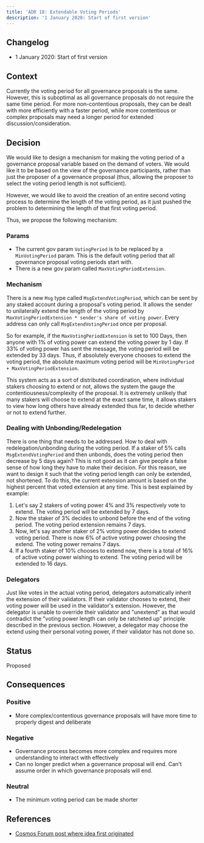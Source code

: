 ```yaml
---
title: 'ADR 18: Extendable Voting Periods'
description: '1 January 2020: Start of first version'
---
```

## Changelog

* 1 January 2020: Start of first version

## Context

Currently the voting period for all governance proposals is the same.  However, this is suboptimal as all governance proposals do not require the same time period.  For more non-contentious proposals, they can be dealt with more efficiently with a faster period, while more contentious or complex proposals may need a longer period for extended discussion/consideration.

## Decision

We would like to design a mechanism for making the voting period of a governance proposal variable based on the demand of voters.  We would like it to be based on the view of the governance participants, rather than just the proposer of a governance proposal (thus, allowing the proposer to select the voting period length is not sufficient).

However, we would like to avoid the creation of an entire second voting process to determine the length of the voting period, as it just pushed the problem to determining the length of that first voting period.

Thus, we propose the following mechanism:

### Params

* The current gov param `VotingPeriod` is to be replaced by a `MinVotingPeriod` param.  This is the default voting period that all governance proposal voting periods start with.
* There is a new gov param called `MaxVotingPeriodExtension`.

### Mechanism

There is a new `Msg` type called `MsgExtendVotingPeriod`, which can be sent by any staked account during a proposal's voting period.  It allows the sender to unilaterally extend the length of the voting period by `MaxVotingPeriodExtension * sender's share of voting power`.  Every address can only call `MsgExtendVotingPeriod` once per proposal.

So for example, if the `MaxVotingPeriodExtension` is set to 100 Days, then anyone with 1% of voting power can extend the voting power by 1 day.  If 33% of voting power has sent the message, the voting period will be extended by 33 days.  Thus, if absolutely everyone chooses to extend the voting period, the absolute maximum voting period will be `MinVotingPeriod + MaxVotingPeriodExtension`.

This system acts as a sort of distributed coordination, where individual stakers choosing to extend or not, allows the system the gauge the contentiousness/complexity of the proposal.  It is extremely unlikely that many stakers will choose to extend at the exact same time, it allows stakers to view how long others have already extended thus far, to decide whether or not to extend further.

### Dealing with Unbonding/Redelegation

There is one thing that needs to be addressed.  How to deal with redelegation/unbonding during the voting period.  If a staker of 5% calls `MsgExtendVotingPeriod` and then unbonds, does the voting period then decrease by 5 days again?  This is not good as it can give people a false sense of how long they have to make their decision.  For this reason, we want to design it such that the voting period length can only be extended, not shortened.  To do this, the current extension amount is based on the highest percent that voted extension at any time.  This is best explained by example:

1. Let's say 2 stakers of voting power 4% and 3% respectively vote to extend.  The voting period will be extended by 7 days.
2. Now the staker of 3% decides to unbond before the end of the voting period.  The voting period extension remains 7 days.
3. Now, let's say another staker of 2% voting power decides to extend voting period.  There is now 6% of active voting power choosing the extend.  The voting power remains 7 days.
4. If a fourth staker of 10% chooses to extend now, there is a total of 16% of active voting power wishing to extend.  The voting period will be extended to 16 days.

### Delegators

Just like votes in the actual voting period, delegators automatically inherit the extension of their validators.  If their validator chooses to extend, their voting power will be used in the validator's extension.  However, the delegator is unable to override their validator and "unextend" as that would contradict the "voting power length can only be ratcheted up" principle described in the previous section.  However, a delegator may choose the extend using their personal voting power, if their validator has not done so.

## Status

Proposed

## Consequences

### Positive

* More complex/contentious governance proposals will have more time to properly digest and deliberate

### Negative

* Governance process becomes more complex and requires more understanding to interact with effectively
* Can no longer predict when a governance proposal will end. Can't assume order in which governance proposals will end.

### Neutral

* The minimum voting period can be made shorter

## References

* [Cosmos Forum post where idea first originated](https://forum.cosmos.network/t/proposal-draft-reduce-governance-voting-period-to-7-days/3032/9)
